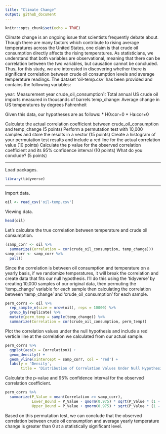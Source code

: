 ```yaml
---
title: "Climate Change"
output: github_document
---
```


```r
knitr::opts_chunk$set(echo = TRUE)
```

Climate change is an ongoing issue that scientists frequently debate about. Though there are many factors which contribute to rising average temperatures across the United States, one claim is that crude oil consumption directly affects the rising temperatures. As statisticians, we understand that both variables are observational, meaning that there can be correlation between the two variables, but causation cannot be concluded. Thus, for this study, we are interested in discovering whether there is significant correlation between crude oil consumption levels and average temperature readings. The dataset 'oil-temp.csv' has been provided and contains the following variables:

year: Measurement year
crude_oil_consumption1: Total annual US crude oil imports measured in thousands of barrels
temp_change: Average change in US temperatures by degrees Fahrenheit

Given this data, our hypotheses are as follows:
 * H0:cor=0
 * Ha:cor≠0

Calculate the actual correlation coefficient between crude_oil_consumption and temp_change (5 points)
Perform a permutation test with 10,000 samples and store the results in a vector (15 points)
Create a histogram of your permutation test results and include a red line for the actual correlation value (10 points)
Calculate the p value for the observed correlation coefficient and its 95% confidence interval (10 points)
What do you conclude? (5 points)

***

Load packages.
```r
library(tidyverse)
```

***

Import data.
```r
oil <- read_csv('oil-temp.csv')
```

Viewing data.
```r
head(oil)
```

Let's calculate the true correlation between temperature and crude oil consumption.
```r
(samp_corr <- oil %>%
  summarize(Correlation = cor(crude_oil_consumption, temp_change)))
samp_corr <- samp_corr %>%
  pull()
```

Since the correlation is between oil consumption and temperature on a yearly basis, if we
randomize temperatures, it will break the correlation and create data that fits our null
hypothesis. I'll do this using the 'tidyverse' by creating 10,000 samples of our original
data, then permuting the 'temp_change' variable for each sample then calculating the
correlation between 'temp_change' and 'crude_oil_consumption' for each sample.
```r
perm_corrs <- oil %>%
  rep_sample_n(size = nrow(oil), reps = 10000) %>%
  group_by(replicate) %>%
  mutate(perm_temp = sample(temp_change)) %>%
  summarize(Correlation = cor(crude_oil_consumption, perm_temp))
```

Plot the correlation values under the null hypothesis and include a red verticle line at
the correlation we calculated from our actual sample.
```r
perm_corrs %>%
  ggplot(aes(x = Correlation)) +
  geom_density() +
  geom_vline(xintercept = samp_corr, col = 'red') +
  labs(y = 'Density',
       title = 'Distribution of Correlation Values Under Null Hypothesis')
```

Calculate the p-value and 95% confidence interval for the observed correlation coefficient.
```r
perm_corrs %>%
  summarize(P_Value = mean(Correlation >= samp_corr),
            Lower_Bound = P_Value - qnorm(0.975) * sqrt(P_Value * (1 - P_Value) / n()),
            Upper_Bound = P_Value + qnorm(0.975) * sqrt(P_Value * (1 - P_Value) / n()))
```

Based on this permutation test, we can conclude that the observed correlation between
crude oil consumption and average yearly temperature change is greater than 0 at a 
statistically significant level.

